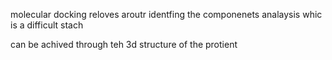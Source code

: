 


<Navbar />
<BlogTitle title="Understanding the structure of protein" description="" />

molecular docking reloves aroutr identfing the componenets analaysis whic is a difficult stach 

can be achived through teh 3d structure of the protient


